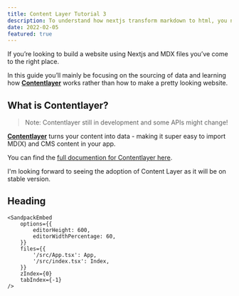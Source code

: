 ```yaml
---
title: Content Layer Tutorial 3
description: To understand how nextjs transform markdown to html, you need to know a bit more about how contentlayer works.
date: 2022-02-05
featured: true
---
```


If you’re looking to build a website using Nextjs and MDX files you’ve come to the right place.

In this guide you’ll mainly be focusing on the sourcing of data and learning how **[Contentlayer](https://github.com/contentlayerdev/contentlayer)** works rather than how to make a pretty looking website.

## **What is Contentlayer?**

> Note: Contentlayer still in development and some APIs might change!

**[Contentlayer](https://github.com/contentlayerdev/contentlayer)** turns your content into data - making it super easy to import MD(X) and CMS content in your app.

You can find the [full documention for Contentlayer here](https://www.contentlayer.dev/docs).

I'm looking forward to seeing the adoption of Content Layer as it will be on stable version.

## Heading

```tsx SandpackEmbed.tsx
<SandpackEmbed
    options={{
        editorHeight: 600,
        editorWidthPercentage: 60,
    }}
    files={{
        '/src/App.tsx': App,
        '/src/index.tsx': Index,
    }}
    zIndex={0}
    tabIndex={-1}
/>
```
